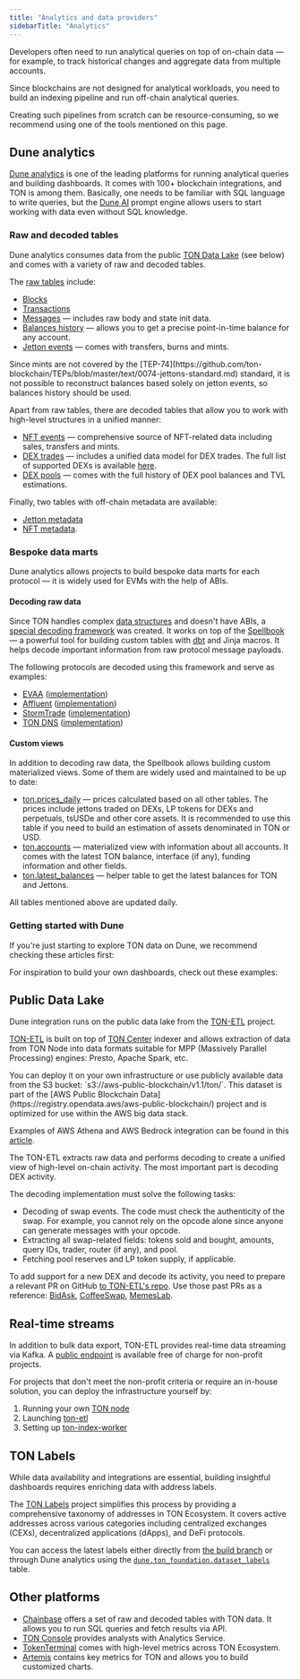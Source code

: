 ```yaml
---
title: "Analytics and data providers"
sidebarTitle: "Analytics"
---
```



Developers often need to run analytical queries on top of on-chain data — for example, to track historical changes and aggregate data from multiple accounts.

Since blockchains are not designed for analytical workloads, you need to build an indexing pipeline and run off-chain analytical queries.

Creating such pipelines from scratch can be resource-consuming, so we recommend using one of the tools mentioned on this page.

## Dune analytics

[Dune analytics](https://dune.com/) is one of the leading platforms for running analytical queries and building dashboards. It comes with 100+ blockchain integrations, and TON is among them. Basically, one needs to be familiar with SQL language to write queries, but the [Dune AI](https://docs.dune.com/learning/how-tos/dune-ai-prompt-engineering) prompt engine allows users to start working with data even without SQL knowledge.

### Raw and decoded tables

Dune analytics consumes data from the public [TON Data Lake](#public-data-lake) (see below) and comes with a variety of raw and decoded tables.

The [raw tables](https://dune.com/queries?category=canonical&namespace=ton) include:

- [Blocks](https://docs.dune.com/data-catalog/ton/blocks)
- [Transactions](https://docs.dune.com/data-catalog/ton/transactions)
- [Messages](https://docs.dune.com/data-catalog/ton/messages) — includes raw body and state init data.
- [Balances history](https://docs.dune.com/data-catalog/ton/balances_history) — allows you to get a precise point-in-time balance for any account.
- [Jetton events](https://docs.dune.com/data-catalog/ton/jetton_events) — comes with transfers, burns and mints.

<Aside>
  Since mints are not covered by the [TEP-74](https://github.com/ton-blockchain/TEPs/blob/master/text/0074-jettons-standard.md) standard, it is not possible to reconstruct balances based solely on jetton events, so balances history should be used.
</Aside>

Apart from raw tables, there are decoded tables that allow you to work with high-level structures in a unified manner:

- [NFT events](https://dune.com/queries?category=canonical&namespace=ton&id=ton.nft_events) — comprehensive source of NFT-related data including
sales, transfers and mints.
- [DEX trades](https://docs.dune.com/data-catalog/ton/dex_trades) — includes a unified data model for DEX trades. The full list of
supported DEXs is available [here](https://github.com/ton-studio/ton-etl/blob/main/datalake/README.md#dex-trades).
- [DEX pools](https://docs.dune.com/data-catalog/ton/dex_pools) — comes with the full history of DEX pool balances and TVL estimations.

Finally, two tables with off-chain metadata are available:

- [Jetton metadata](https://docs.dune.com/data-catalog/ton/jetton_metadata)
- [NFT metadata](https://dune.com/queries?category=canonical&namespace=ton&id=ton.nft_metadata).

### Bespoke data marts

Dune analytics allows projects to build bespoke data marts for each protocol — it is widely used for EVMs with the help of ABIs.

#### Decoding raw data

Since TON handles complex [data structures](/tvm/serialization/cells/) and doesn't have ABIs, a [special decoding framework](https://github.com/duneanalytics/spellbook/blob/main/dbt_subprojects/daily_spellbook/macros/project/ton/README.md) was created. It works on top of the [Spellbook](https://github.com/duneanalytics/spellbook) — a powerful tool for building custom tables with [dbt](https://github.com/dbt-labs/dbt-core) and Jinja macros. It helps decode important information from raw protocol message payloads.

The following protocols are decoded using this framework and serve as examples:

- [EVAA](https://dune.com/queries?category=abstraction&namespace=evaa) ([implementation](https://github.com/duneanalytics/spellbook/tree/main/dbt_subprojects/daily_spellbook/models/evaa/ton))
- [Affluent](https://dune.com/queries?category=abstraction&namespace=affluent) ([implementation](https://github.com/duneanalytics/spellbook/tree/main/dbt_subprojects/daily_spellbook/models/affluent/ton))
- [StormTrade](https://dune.com/queries?category=abstraction&namespace=stormtrade) ([implementation](https://github.com/duneanalytics/spellbook/tree/main/dbt_subprojects/daily_spellbook/models/stormtrade/ton))
- [TON DNS](https://dune.com/queries?category=abstraction&namespace=dns_ton) ([implementation](https://github.com/duneanalytics/spellbook/tree/main/dbt_subprojects/daily_spellbook/models/ton/dns))

#### Custom views

In addition to decoding raw data, the Spellbook allows building custom materialized views. Some of them are widely used and maintained to be up to date:

- [ton.prices_daily](https://dune.com/queries?category=abstraction&namespace=ton&id=ton.prices_daily) — prices calculated based on all other tables. The prices include jettons traded on DEXs, LP tokens for DEXs and perpetuals, tsUSDe and other core assets. It is recommended to use this table if you need to build an estimation of assets denominated in TON or USD.
- [ton.accounts](https://dune.com/queries?category=abstraction&namespace=ton&id=ton.accounts) — materialized view with information about all accounts. It comes with the latest TON balance, interface (if any), funding information and other fields.
- [ton.latest_balances](https://dune.com/queries?category=abstraction&namespace=ton&id=ton.latest_balances) — helper table to get the latest balances for TON and Jettons.

<Aside>All tables mentioned above are updated daily.</Aside>

### Getting started with Dune

If you're just starting to explore TON data on Dune, we recommend checking these articles first:

<Columns cols={2}>
  <Card
    title="TON data quick start"
    arrow
    href="https://dune.com/ton_foundation/ton-quick-start"
  />
  <Card
    title="TON on-chain data analysis: quickstart on Dune"
    arrow
    href="https://blog.ton.org/ton-on-chain-data-analysis-dune"
  />
  <Card
    title="How to Analyze TON Users and Token Flows on Dune: A Practical Guide"
    arrow
    href="https://blog.ton.org/how-to-analyze-ton-users-and-token-flows-on-dune"
  />
</Columns>

For inspiration to build your own dashboards, check out these examples:

<Columns cols={2}>
  <Card
    title="Application Activity"
    arrow
    href="https://dune.com/ton_foundation/application-activity"
  />
  <Card
    title="TON & Ethena Boost Rewards Campaign"
    arrow
    href="https://dune.com/ton_foundation/tonandethena-staking-rewards-campaign"
  />
  <Card
    title="Telegram Gifts Dashboard"
    arrow
    href="https://dune.com/rdmcd/telegram-gifts"
  />
</Columns>

## Public Data Lake

Dune integration runs on the public data lake from the [TON-ETL](https://github.com/re-doubt/ton-etl/blob/main/datalake/README.md) project.

[TON-ETL](https://github.com/re-doubt/ton-etl/blob/main/datalake/README.md) is built on top of [TON Center](https://github.com/toncenter) indexer and allows extraction of data from TON Node into data formats suitable for MPP (Massively Parallel Processing) engines: Presto, Apache Spark, etc.

<Aside>
  You can deploy it on your own infrastructure or use publicly available data from the S3 bucket: `s3://aws-public-blockchain/v1.1/ton/`. This dataset is part of the [AWS Public Blockchain Data](https://registry.opendata.aws/aws-public-blockchain/) project and is optimized for use within the AWS big data stack.

  Examples of AWS Athena and AWS Bedrock integration can be found in this [article](https://repost.aws/articles/AR3ABC81yvTPW2ktfHiHPWIA/new-dataset-added-to-the-aws-public-blockchain-data-ton-the-open-network).
</Aside>

The TON-ETL extracts raw data and performs decoding to create a unified view of high-level on-chain activity. The most important part is decoding DEX activity.

The decoding implementation must solve the following tasks:
- Decoding of swap events. The code must check the authenticity of the swap. For example, you cannot rely on the opcode alone since anyone can generate messages with your opcode.
- Extracting all swap-related fields: tokens sold and bought, amounts, query IDs, trader, router (if any), and pool.
- Fetching pool reserves and LP token supply, if applicable.

To add support for a new DEX and decode its activity, you need to prepare a relevant PR on GitHub [to TON-ETL's repo](https://github.com/ton-studio/ton-etl). Use those past PRs as a reference: [BidAsk](https://github.com/ton-studio/ton-etl/pull/186), [CoffeeSwap](https://github.com/ton-studio/ton-etl/pull/171/files), [MemesLab](https://github.com/ton-studio/ton-etl/pull/144).

## Real-time streams

In addition to bulk data export, TON-ETL provides real-time data streaming via Kafka. A [public endpoint](https://github.com/ton-studio/ton-etl/blob/main/datalake/README.md#near-real-time--data-streaming-via-pulic-kafka-topics) is available free of charge for non-profit projects.

For projects that don't meet the non-profit criteria or require an in-house solution, you can deploy the infrastructure yourself by:

1. Running your own [TON node](/ecosystem/node/setup-mytonctrl)
2. Launching [ton-etl](https://github.com/re-doubt/ton-etl/blob/main/README.md)
3. Setting up [ton-index-worker](https://github.com/ton-studio/ton-index-worker)

## TON Labels

While data availability and integrations are essential, building insightful dashboards requires enriching data with address labels.

The [TON Labels](https://github.com/ton-studio/ton-labels) project simplifies this process by providing a comprehensive taxonomy of addresses in TON Ecosystem. It covers active addresses across various categories including centralized exchanges (CEXs), decentralized applications (dApps), and DeFi protocols.

You can access the latest labels either directly from [the build branch](https://github.com/ton-studio/ton-labels/blob/build/assets.json) or through Dune analytics using the [`dune.ton_foundation.dataset_labels`](https://dune.com/queries?category=uploaded_data&id=dune.ton_foundation.dataset_labels) table.

## Other platforms

- [Chainbase](https://docs.chainbase.com/catalog/Ton/Overview) offers a set of raw and decoded tables with TON data. It allows you to run SQL queries and fetch results via API.
- [TON Console](https://docs.tonconsole.com/tonconsole/analytics) provides analysts with Analytics Service.
- [TokenTerminal](https://tokenterminal.com/explorer/projects/the-open-network) comes with high-level metrics across TON Ecosystem.
- [Artemis](https://app.artemisanalytics.com/project/ton?from=projects) contains key metrics for TON and allows you to build customized charts.
